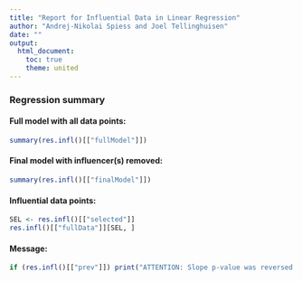 ---
title: "Report for Influential Data in Linear Regression"
author: "Andrej-Nikolai Spiess and Joel Tellinghuisen"
date: ""
output:
  html_document:
    toc: true
    theme: united
---

### Regression summary

#### Full model with all data points:
```{r, echo = FALSE}
summary(res.infl()[["fullModel"]])
```
#### Final model with influencer(s) removed:
```{r, echo = FALSE}
summary(res.infl()[["finalModel"]])
```
#### Influential data points:
```{r, echo = FALSE}
SEL <- res.infl()[["selected"]]
res.infl()[["fullData"]][SEL, ]
```
#### Message:
```{r, echo = FALSE}
if (res.infl()[["prev"]]) print("ATTENTION: Slope p-value was reversed !")
```
